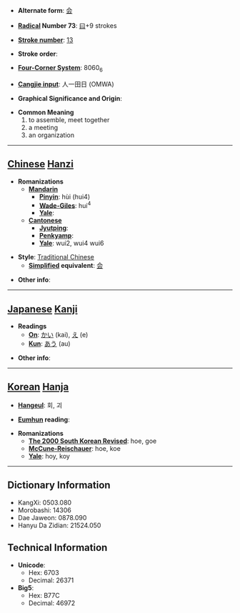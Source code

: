 * '''Alternate form''': [[会]]

* '''[[Wiktionary:Chinese radical index| Radical]] Number 73''': [[Wiktionary:Chinese radical index 曰|曰]]+9 strokes

* '''[[Wiktionary:Chinese total strokes index|Stroke number]]''': [[Wiktionary:Chinese total strokes index 13|13]]

* '''Stroke order''': 

* '''[[Wiktionary:Chinese four corner index|Four-Corner System]]''': 8060<sub>6</sub>

* '''[[Wiktionary:Chinese Cangjie index|Cangjie input]]''': 人一田日 (OMWA)

* '''Graphical Significance and Origin''': 

* '''Common Meaning'''
*#to assemble, meet together
*# a meeting
*# an organization


----

== [[Chinese]] [[Hanzi]] ==

* '''Romanizations'''
** '''[[Mandarin]]'''
*** '''[[Pinyin]]''': hùi (hui4)
*** '''[[Wade-Giles]]''': hui<sup>4</sup>
*** '''[[Yale]]''': 
** '''[[Cantonese]]'''
*** '''[[Jyutping]]''':
*** '''[[Penkyamp]]''': 
*** '''[[Yale]]''': wui2, wui4 wui6

* '''Style''': [[Traditional Chinese]] 
** '''[[Simplified Chinese|Simplified]] equivalent''': [[会]]

* '''Other info''': 

----

== [[Japanese]] [[Kanji]] ==

* '''Readings'''
** '''[[On]]''': [[かい]] (kai), [[え]] (e)
** '''[[Kun]]''': [[あう]] (au)

* '''Other info''':  

----

== [[Korean]] [[Hanja]] ==

* '''[[Hangeul]]''': 회, 괴

* '''[[Eumhun]] reading''': 

* '''Romanizations'''
** '''[[The 2000 South Korean Revised Romanization|The 2000 South Korean Revised]]''': hoe, goe
** '''[[McCune-Reischauer]]''': hoe, koe
** '''[[Yale]]''': hoy, koy

----

== Dictionary Information ==

* KangXi: 0503.080
* Morobashi: 14306
* Dae Jaweon: 0878.090
* Hanyu Da Zidian: 21524.050

== Technical Information ==

* '''Unicode''':
** Hex: 6703
** Decimal: 26371
* '''Big5''':
** Hex: B77C
** Decimal: 46972